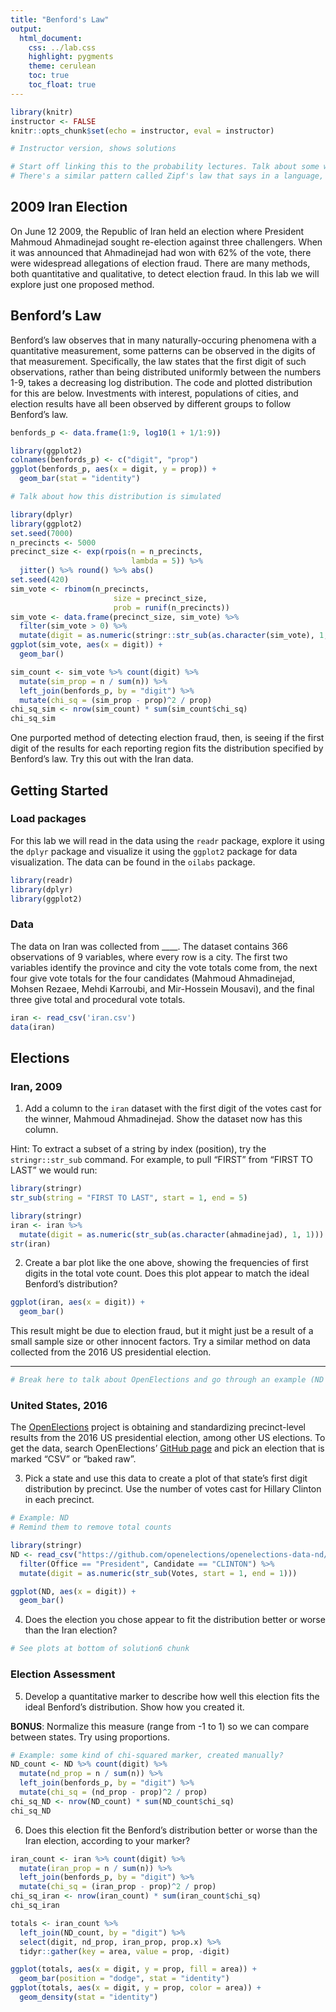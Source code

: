 ```yaml
---
title: "Benford's Law"
output:
  html_document:
    css: ../lab.css
    highlight: pygments
    theme: cerulean
    toc: true
    toc_float: true
---
```


```r
library(knitr)
instructor <- FALSE
knitr::opts_chunk$set(echo = instructor, eval = instructor)
```

```r
# Instructor version, shows solutions

# Start off linking this to the probability lectures. Talk about some ways in which prob appears in nature??? Idk here
# There's a similar pattern called Zipf's law that says in a language, the 2nd most commonly used word is used half as much as the most common, the 3rd most used 1/3 as much, the 4th 1/4 as much, etc.
```

## 2009 Iran Election

On June 12 2009, the Republic of Iran held an election where President Mahmoud Ahmadinejad sought re-election against three challengers. When it was announced that Ahmadinejad had won with 62% of the vote, there were widespread allegations of election fraud.
There are many methods, both quantitative and qualitative, to detect election fraud. In this lab we will explore just one proposed method.

## Benford's Law

Benford's law observes that in many naturally-occuring phenomena with a quantitative measurement, some patterns can be observed in the digits of that measurement. Specifically, the law states that the first digit of such observations, rather than being distributed uniformly between the numbers 1-9, takes a decreasing log distribution. The code and plotted distribution for this are below. Investments with interest, populations of cities, and election results have all been observed by different groups to follow Benford's law.

```r
benfords_p <- data.frame(1:9, log10(1 + 1/1:9))
```

```r
library(ggplot2)
colnames(benfords_p) <- c("digit", "prop")
ggplot(benfords_p, aes(x = digit, y = prop)) +
  geom_bar(stat = "identity")
```

```r
# Talk about how this distribution is simulated

library(dplyr)
library(ggplot2)
set.seed(7000)
n_precincts <- 5000
precinct_size <- exp(rpois(n = n_precincts, 
                           lambda = 5)) %>%
  jitter() %>% round() %>% abs()
set.seed(420)
sim_vote <- rbinom(n_precincts, 
                       size = precinct_size, 
                       prob = runif(n_precincts))
sim_vote <- data.frame(precinct_size, sim_vote) %>%
  filter(sim_vote > 0) %>%
  mutate(digit = as.numeric(stringr::str_sub(as.character(sim_vote), 1, 1)))
ggplot(sim_vote, aes(x = digit)) +
  geom_bar()

sim_count <- sim_vote %>% count(digit) %>%
  mutate(sim_prop = n / sum(n)) %>%
  left_join(benfords_p, by = "digit") %>%
  mutate(chi_sq = (sim_prop - prop)^2 / prop)
chi_sq_sim <- nrow(sim_count) * sum(sim_count$chi_sq)
chi_sq_sim
```

One purported method of detecting election fraud, then, is seeing if the first digit of the results for each reporting region fits the distribution specified by Benford's law. Try this out with the Iran data.

## Getting Started

### Load packages

For this lab we will read in the data using the `readr` package, explore it using the `dplyr` package and visualize it using the `ggplot2` package for data visualization. The data can be found in the `oilabs` package.

```r
library(readr)
library(dplyr)
library(ggplot2)
```

### Data

The data on Iran was collected from ____. The dataset contains 366 observations of 9 variables, where every row is a city. The first two variables identify the province and city the vote totals come from, the next four give vote totals for the four candidates (Mahmoud Ahmadinejad, Mohsen Rezaee, Mehdi Karroubi, and Mir-Hossein Mousavi), and the final three give total and procedural vote totals. 

```r
iran <- read_csv('iran.csv')
data(iran)
```

## Elections

### Iran, 2009

1.  Add a column to the `iran` dataset with the first digit of the votes cast for the winner, Mahmoud Ahmadinejad. Show the dataset now has this column.

Hint: To extract a subset of a string by index (position), try the `stringr::str_sub` command. For example, to pull "FIRST" from "FIRST TO LAST" we would run:

```r
library(stringr)
str_sub(string = "FIRST TO LAST", start = 1, end = 5)
```

```r
library(stringr)
iran <- iran %>%
  mutate(digit = as.numeric(str_sub(as.character(ahmadinejad), 1, 1)))
str(iran)
```

2.  Create a bar plot like the one above, showing the frequencies of first digits in the total vote count. Does this plot appear to match the ideal Benford's distribution?

```r
ggplot(iran, aes(x = digit)) +
  geom_bar()
```

This result might be due to election fraud, but it might just be a result of a small sample size or other innocent factors. Try a similar method on data collected from the 2016 US presidential election.

***

```r
# Break here to talk about OpenElections and go through an example (ND is presented here)
```

### United States, 2016

The [OpenElections](http://www.openelections.net) project is obtaining and standardizing precinct-level results from the 2016 US presidential election, among other US elections. To get the data, search OpenElections' [GitHub page](https://github.com/openelections/tracker/blob/master/state_status_2016.csv) and pick an election that is marked "CSV" or "baked raw".

3. Pick a state and use this data to create a plot of that state's first digit distribution by precinct. Use the number of votes cast for Hillary Clinton in each precinct.

```r
# Example: ND
# Remind them to remove total counts

library(stringr)
ND <- read_csv("https://github.com/openelections/openelections-data-nd/raw/master/2016/20161108__nd__general__precinct.csv") %>%
  filter(Office == "President", Candidate == "CLINTON") %>%
  mutate(digit = as.numeric(str_sub(Votes, start = 1, end = 1)))

ggplot(ND, aes(x = digit)) +
  geom_bar()
```

4. Does the election you chose appear to fit the distribution better or worse than the Iran election?

```r
# See plots at bottom of solution6 chunk
```

### Election Assessment

5. Develop a quantitative marker to describe how well this election fits the ideal Benford's distribution. Show how you created it.

**BONUS**: Normalize this measure (range from -1 to 1) so we can compare between states. Try using proportions.

```r
# Example: some kind of chi-squared marker, created manually?
ND_count <- ND %>% count(digit) %>%
  mutate(nd_prop = n / sum(n)) %>%
  left_join(benfords_p, by = "digit") %>%
  mutate(chi_sq = (nd_prop - prop)^2 / prop)
chi_sq_ND <- nrow(ND_count) * sum(ND_count$chi_sq)
chi_sq_ND
```

6. Does this election fit the Benford's distribution better or worse than the Iran election, according to your marker?

```r
iran_count <- iran %>% count(digit) %>%
  mutate(iran_prop = n / sum(n)) %>%
  left_join(benfords_p, by = "digit") %>%
  mutate(chi_sq = (iran_prop - prop)^2 / prop)
chi_sq_iran <- nrow(iran_count) * sum(iran_count$chi_sq)
chi_sq_iran

totals <- iran_count %>%
  left_join(ND_count, by = "digit") %>%
  select(digit, nd_prop, iran_prop, prop.x) %>%
  tidyr::gather(key = area, value = prop, -digit)

ggplot(totals, aes(x = digit, y = prop, fill = area)) +
  geom_bar(position = "dodge", stat = "identity")
ggplot(totals, aes(x = digit, y = prop, color = area)) +
  geom_density(stat = "identity")

```

